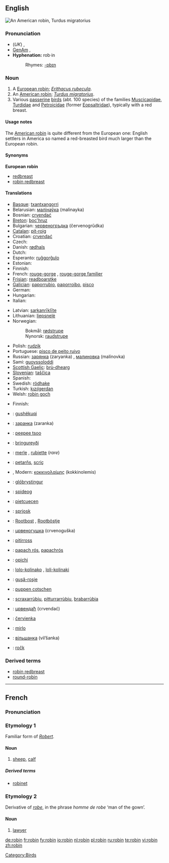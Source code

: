 {{see|Robin}}
==English==
[[Image:Wanderdrossel fws.jpg|thumb|An American robin, ''Turdus migratorius'']]
{{wikipedia}}

===Pronunciation===
* (''UK'') {{IPA|/ˈrɒbɪn/}}, {{SAMPA|/"rQbIn/}}
* [[GenAm]] {{IPA|/ˈrɑbɪn/}}, {{SAMPA|/"rAbIn/}}
* '''Hyphenation:''' rob·in
*: Rhymes: [[Rhymes:English:-ɒbɪn|-ɒbɪn]]

===Noun===
{{en-noun}}

# A [[European robin]]; ''[[Erithacus rubecula]]''.
# An [[American robin]]; ''[[Turdus migratorius]]''.
# Various [[passerine]] [[bird]]s (abt. 100 species) of the families [[Muscicapidae]], [[Turdidae]] and [[Petroicidae]] (former [[Eopsaltridae]]), typically with a red breast.

====Usage notes====
The [[American robin]] is quite different from the European one: English settlers in America so named a red-breasted bird much larger than the European robin.

====Synonyms====
'''European robin'''
* [[redbreast]]
* [[robin redbreast]]

====Translations====
{{trans-top|''Erithacus rubecula''}}
* [[Basque]]: [[txantxangorri]]
* Belarusian: [[малінаўка]] (malinayka)
* Bosnian: [[crvendać]]
* [[Breton]]: [[boc'hruz]]
* Bulgarian: [[червеногръдка]] (červenogrŭdka)
* [[Catalan]]: [[pit-roig]] {{m}}
* Croatian: [[crvendać]]
* Czech: {{t-|cs|červenka}}
* Danish: [[rødhals]]
* Dutch: {{t+|nl|roodborstje|n}}
* Esperanto: [[ruĝgorĝulo]]
* Estonian: {{t+|et|punarind}}
* Finnish: {{t-|fi|punarinta}}
* French: [[rouge-gorge]] {{m}}, [[rouge-gorge familier]] {{m}}
* [[Frisian]]: [[readboarstke]]
* [[Galician]]: [[paporrubio]], [[paporroibo]], [[pisco]]
* German: {{t+|de|Rotkehlchen|n}}
* Hungarian: {{t+|hu|vörösbegy}}
* Italian: {{t+|it|pettirosso|m}}
{{trans-mid}}
* Latvian: [[sarkanrīklīte]]
* Lithuanian: [[liepsnelė]]
* Norwegian: 
*: Bokmål: [[rødstrupe]] 
*: Nynorsk: [[raudstrupe]]
* Polish: [[rudzik]] {{m}}
* Portuguese: [[pisco de peito ruivo]] {{m}}
* Russian: [[зарянка]] (zaryanka) {{f}}, [[малиновка]] (malínovka) {{f}}
* Sami: [[guovssoloddi]]
* [[Scottish Gaelic]]: [[brù-dhearg]]
* [[Slovenian]]: [[taščica]] {{f}}
* Spanish: {{t+|es|petirrojo|m}}
* Swedish: [[rödhake]]
* Turkish: [[kızılgerdan]]
* Welsh: [[robin goch]]
{{trans-bottom}}

{{trans-top|''Turdus migratorius''}}
* Finnish: {{t-|fi|punarintarastas}}
{{trans-bottom}}

{{trans-top|other birds called robin in English}}
{{trans-bottom}}

{{ttbc-top}}
* {{ttbc|Albanian}}: [[gushëkuqi]]
* {{ttbc|Belarusian}}: [[заранка]] (zaranka)
* {{ttbc|Cree}}: [[peepee tsoo]]
* {{ttbc|Faroese}}: [[bringureyði]]
* {{ttbc|French}}: [[merle]] {{m}}, [[rubiette]] {{f}} (''rare'')
* {{ttbc|Friulian}}: [[petarňs]], [[scriç]]
* {{ttbc|Greek}}, Modern: [[κοκκινολαίμης]] (kokkinolemis) {{m}}
* {{ttbc|Icelandic}}: [[glóbrystingur]]
* {{ttbc|Irish}}: [[spideog]]
{{ttbc-mid}}
* {{ttbc|Ladin}}: [[pietcuecen]]
* {{ttbc|Lower Sorbian}}: [[sprjosk]]
* {{ttbc|Low Saxon}}: [[Rootbost]] {{m}}, [[Rootböstje]] {{n}}
* {{ttbc|Macedonian}}: [[црвеногушка]] (crvenoguška)
* {{ttbc|Maltese}}: [[pitirross]]
* {{ttbc|Occitan}}: [[papach rós]], [[papachrós]]
* {{ttbc|Ojibwe}}: [[opichi]]
* {{ttbc|Romani}}: [[lolo-kolinako]] {{m}}, [[loli-kolinaki]] {{f}}
* {{ttbc|Romanian}}: [[guşă-roşie]]
* {{ttbc|Romansh}}: [[puppen cotschen]]
* {{ttbc|Sardinian}}: [[scraxarrùbiu]], [[pitturrarrùbiu]], [[brabarrùbia]]
* {{ttbc|Serbian}}: [[црвендаћ]] (crvendać)
* {{ttbc|Slovak}}: [[červienka]]
* {{ttbc|Spanish}}: [[mirlo]] {{m}}
* {{ttbc|Ukrainian}}: [[вільшанка]] (vil’šanka) {{f}}
* {{ttbc|Upper Sorbian}}: [[ročk]]
{{ttbc-bottom}}

===Derived terms===
* [[robin redbreast]]
* [[round-robin]]

[[Category:Birds]]

----

==French==

===Pronunciation===
{{IPA|/ʀɔbɛ̃/}}

===Etymology 1===
Familiar form of ''[[Robert]]''.

====Noun====
{{fr-noun|m}}

# {{obsolete| lang=fr}} [[sheep]], [[calf]]

=====Derived terms=====
* [[robinet]]

===Etymology 2===
Derivative of ''[[robe#French|robe]]'', in the phrase ''homme de robe'' ‘man of the gown’.

====Noun====
{{fr-noun|m}}

# {{context|archaic|pejorative| lang=fr}} [[lawyer]]

[[de:robin]]
[[fr:robin]]
[[fy:robin]]
[[io:robin]]
[[nl:robin]]
[[pl:robin]]
[[ru:robin]]
[[te:robin]]
[[vi:robin]]
[[zh:robin]]